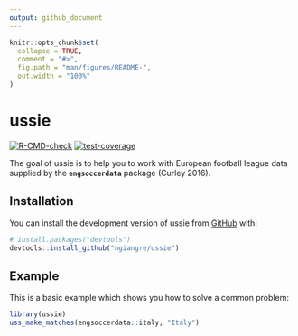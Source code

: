 ```yaml
---
output: github_document
---
```


<!-- README.md is generated from README.Rmd. Please edit that file -->

```r
knitr::opts_chunk$set(
  collapse = TRUE,
  comment = "#>",
  fig.path = "man/figures/README-",
  out.width = "100%"
)
```

# ussie

<!-- badges: start -->
[![R-CMD-check](https://github.com/ngiangre/ussie/actions/workflows/R-CMD-check.yaml/badge.svg)](https://github.com/ngiangre/ussie/actions/workflows/R-CMD-check.yaml)
[![test-coverage](https://github.com/ngiangre/ussie/actions/workflows/test-coverage.yaml/badge.svg)](https://github.com/ngiangre/ussie/actions/workflows/test-coverage.yaml)
<!-- badges: end -->

The goal of ussie is to help you to work with European football league data supplied by the **`engsoccerdata`** package (Curley 2016).


## Installation

You can install the development version of ussie from [GitHub](https://github.com/) with:

``` r
# install.packages("devtools")
devtools::install_github("ngiangre/ussie")
```

## Example

This is a basic example which shows you how to solve a common problem:

```r
library(ussie)
uss_make_matches(engsoccerdata::italy, "Italy")
```
